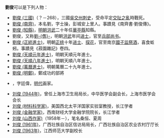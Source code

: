 {{not|刘骏}}
'''劉俊'''可以是下列人物：
*[[劉俊_(三國)|劉俊 (三國)]]（？－268），三國[[吳|吳]][[交州刺史|交州刺史]]，受命平定[[交阯之亂|交阯之亂]]時戰死。
*[[劉俊_(南齊)|劉俊 (南齊)]]，本名劉，字士操，彭城安上里人。事蹟見《南齊書‧劉俊傳》。
*[[劉俊_(知縣)|劉俊 (知縣)]]，[[明朝|明朝]][[洪武|洪武]]二十年任[[华亭县_(唐朝)|華亭縣]]知縣。
*劉俊，又称[[劉儁|劉-{儁}-]]，明朝[[洪武|洪武]]年间[[进士|进士]]，官至[[兵部尚书|兵部尚书]]。
*[[劉俊_(正統進士)|劉俊 (正統進士)]]，明朝[[正统_(年号)|正统]]十年[[进士|进士]]、[[探花|探花]]，官至南京[[國子监祭酒|國子监祭酒]]，喜食蚯蚓。事蹟見《菽園雜記》卷四。
*[[劉俊_(天順元年進士)|劉俊 (天順元年進士)]]，明朝天順元年進士。
*[[劉俊_(天順八年進士)|劉俊 (天順八年進士)]]，明朝天順八年進士。
*[[劉俊_(萬曆進士)|劉俊 (萬曆進士)]]，明朝萬曆二十九年進士。
*[[劉俊_(明鄭)|劉俊 (明鄭)]]，鄭成功的部將
*{{link-en|刘俊 (画家)|Liu Jun (painter)}}，字廷偉，[[明代|明代]]画家。
* [[刘俊_(1944年)|刘俊 (1944年)]]，曾任上海市卫生局局长，中华医学会副会长，上海市医学会会长
* [[刘俊_(材料科学家)|刘俊 (材料科学家)]]，美国西北太平洋国家实验室教授，长江学者
* [[刘俊_(金融学家)|刘俊 (金融学家)]]，西南财经大学金融学院院长，长江学者
* [[刘俊_(山西作家)|刘俊 (山西作家)]]（1958年－），笔名桑恒、夏周
* [[刘俊_(1961年)|刘俊 (1961年)]]，广西壮族自治区信访局局长，广西壮族自治区农业农村厅厅长
* [[刘俊_(1963年)|刘俊 (1963年)]]，江西师范大学副校长
{{disambig|J俊|cat=二字刘姓人名消歧义}}